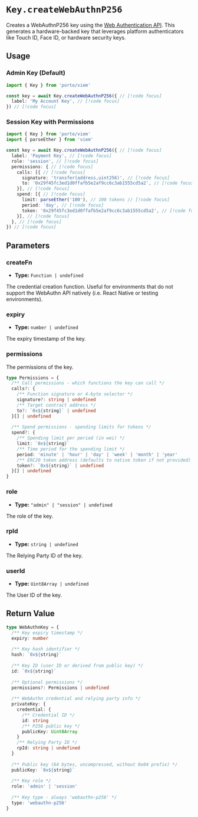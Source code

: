 # `Key.createWebAuthnP256`

Creates a WebAuthnP256 key using the [Web Authentication API](https://developer.mozilla.org/en-US/docs/Web/API/Web_Authentication_API). This generates a hardware-backed key that leverages platform authenticators like Touch ID, Face ID, or hardware security keys.

## Usage

### Admin Key (Default)

```ts twoslash
import { Key } from 'porto/viem'

const key = await Key.createWebAuthnP256({ // [!code focus]
  label: 'My Account Key', // [!code focus]
}) // [!code focus]
```

### Session Key with Permissions

```ts twoslash
import { Key } from 'porto/viem'
import { parseEther } from 'viem'

const key = await Key.createWebAuthnP256({ // [!code focus]
  label: 'Payment Key', // [!code focus]
  role: 'session', // [!code focus]
  permissions: { // [!code focus]
    calls: [{ // [!code focus]
      signature: 'transfer(address,uint256)', // [!code focus]
      to: '0x29f45fc3ed1d0ffafb5e2af9cc6c3ab1555cd5a2', // [!code focus]
    }], // [!code focus]
    spend: [{ // [!code focus]
      limit: parseEther('100'), // 100 tokens // [!code focus]
      period: 'day', // [!code focus]
      token: '0x29f45fc3ed1d0ffafb5e2af9cc6c3ab1555cd5a2', // [!code focus]
    }], // [!code focus]
  }, // [!code focus]
}) // [!code focus]
```

## Parameters

### createFn

- **Type:** `Function | undefined`

The credential creation function. Useful for environments that do not support the WebAuthn API natively (i.e. React Native or testing environments).

### expiry

- **Type:** `number | undefined`

The expiry timestamp of the key.

### permissions

The permissions of the key.

```ts
type Permissions = {
  /** Call permissions - which functions the key can call */
  calls?: {
    /** Function signature or 4-byte selector */
    signature?: string | undefined
    /** Target contract address */
    to?: `0x${string}` | undefined
  }[] | undefined
  
  /** Spend permissions - spending limits for tokens */
  spend?: {
    /** Spending limit per period (in wei) */
    limit: `0x${string}`
    /** Time period for the spending limit */
    period: 'minute' | 'hour' | 'day' | 'week' | 'month' | 'year'
    /** ERC20 token address (defaults to native token if not provided) */
    token?: `0x${string}` | undefined
  }[] | undefined
}
```

### role

- **Type:** `"admin" | "session" | undefined`

The role of the key.

### rpId

- **Type:** `string | undefined`

The Relying Party ID of the key.

### userId

- **Type:** `Uint8Array | undefined`

The User ID of the key.

## Return Value

```ts
type WebAuthnKey = {
  /** Key expiry timestamp */
  expiry: number
  
  /** Key hash identifier */
  hash: `0x${string}`
  
  /** Key ID (user ID or derived from public key) */
  id: `0x${string}`
  
  /** Optional permissions */
  permissions?: Permissions | undefined
  
  /** WebAuthn credential and relying party info */
  privateKey: {
    credential: {
      /** Credential ID */
      id: string
      /** P256 public key */
      publicKey: Uint8Array
    }
    /** Relying Party ID */
    rpId: string | undefined
  }
  
  /** Public key (64 bytes, uncompressed, without 0x04 prefix) */
  publicKey: `0x${string}`
  
  /** Key role */
  role: 'admin' | 'session'
  
  /** Key type - always 'webauthn-p256' */
  type: 'webauthn-p256'
}
```

